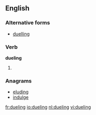 ==English==

===Alternative forms===
* [[duelling]] {{British}}

===Verb===
'''dueling'''

# {{present participle of|duel}}

===Anagrams===
* [[eluding#English|eluding]]
* [[indulge#English|indulge]]

[[fr:dueling]]
[[io:dueling]]
[[nl:dueling]]
[[vi:dueling]]
